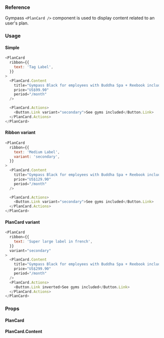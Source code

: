 ### Reference

Gympass `<PlanCard />` component is used to display content related to an user's
plan.

### Usage

#### Simple

```javascript reactLive=true center=true
<PlanCard
  ribbon={{
    text: 'Tag Label',
  }}
>
  <PlanCard.Content
    title="Gympass Black for employees with Buddha Spa + Reebook included"
    price="US$99.90"
    period="/month"
  />

  <PlanCard.Actions>
    <Button.Link variant="secondary">See gyms included</Button.Link>
  </PlanCard.Actions>
</PlanCard>
```

#### Ribbon variant

```javascript reactLive=true center=true
<PlanCard
  ribbon={{
    text: 'Medium Label',
    variant: 'secondary',
  }}
>
  <PlanCard.Content
    title="Gympass Black for employees with Buddha Spa + Reebook included"
    price="US$129.90"
    period="/month"
  />

  <PlanCard.Actions>
    <Button.Link variant="secondary">See gyms included</Button.Link>
  </PlanCard.Actions>
</PlanCard>
```

#### PlanCard variant

```javascript reactLive=true center=true
<PlanCard
  ribbon={{
    text: 'Super large label in french',
  }}
  variant="secondary"
>
  <PlanCard.Content
    title="Gympass Black for employees with Buddha Spa + Reebook included"
    price="US$299.90"
    period="/month"
  />
  <PlanCard.Actions>
    <Button.Link inverted>See gyms included</Button.Link>
  </PlanCard.Actions>
</PlanCard>
```

### Props

#### PlanCard

<PropsTable component="PlanCard" platform="web" />

#### PlanCard.Content

<PropsTable component="PlanCard.Content" platform="web" />
